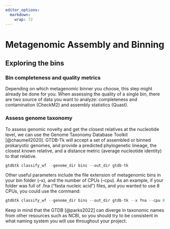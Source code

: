 ```yaml
---
editor_options: 
  markdown: 
    wrap: 72
---
```


# Metagenomic Assembly and Binning {#metaG}

## Exploring the bins

### Bin completeness and quality metrics

Depending on which metagenomic binner you choose, this step might
already be done for you. When assessing the quality of a single bin,
there are two source of data you want to analyze: completeness and
contamination (CheckM2) and assembly statistics (Quast).

### Assess genome taxonomy

To assess genomic novelty and get the closest relatives at the
nucleotide level, we can use the Genome Taxonomy Database Toolkit
[@chaumeil2020]. GTDB-Tk will accept a set of assembled or binned
prokaryotic genomes, and provide a predicted phylogenetic lineage, the
closest known relative, and a distance metric (average nucleotide
identity) to that relative.

```r
gtdbtk classify_wf --genome_dir bins --out_dir gtdb-tk
```

Other useful parameters include the file extension of metagenomic bins
in your bin folder (--x), and the number of CPUs (--cpu). As an example,
if your folder was full of .fna ("fasta nucleic acid") files, and you
wanted to use 8 CPUs, you could use the command:

```r
gtdbtk classify_wf --genome_dir bins --out_dir gtdb-tk --x fna --cpu 8
```

Keep in mind that the GTDB [@parks2022] can diverge in taxonomic names
from other resources such as NCBI, so you should try to be consistent in
what naming system you will use throughout your project.

